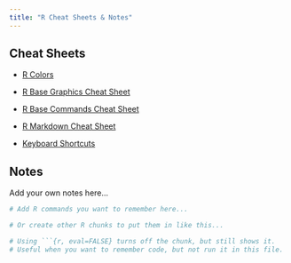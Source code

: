 ```yaml
---
title: "R Cheat Sheets & Notes"
---
```


## Cheat Sheets

* [R Colors](http://www.stat.columbia.edu/~tzheng/files/Rcolor.pdf)

* [R Base Graphics Cheat Sheet](http://www.joyce-robbins.com/wp-content/uploads/2016/04/BaseGraphicsCheatsheet.pdf)

* [R Base Commands Cheat Sheet](https://iqss.github.io/dss-workshops/R/Rintro/base-r-cheat-sheet.pdf)

* [R Markdown Cheat Sheet](https://www.rstudio.com/wp-content/uploads/2015/02/rmarkdown-cheatsheet.pdf)

* [Keyboard Shortcuts](https://support.rstudio.com/hc/en-us/articles/200711853-Keyboard-Shortcuts)

## Notes

Add your own notes here...

```r
# Add R commands you want to remember here...

```

```r
# Or create other R chunks to put them in like this...

```

```r
# Using ```{r, eval=FALSE} turns off the chunk, but still shows it.
# Useful when you want to remember code, but not run it in this file.
```




```r

```




